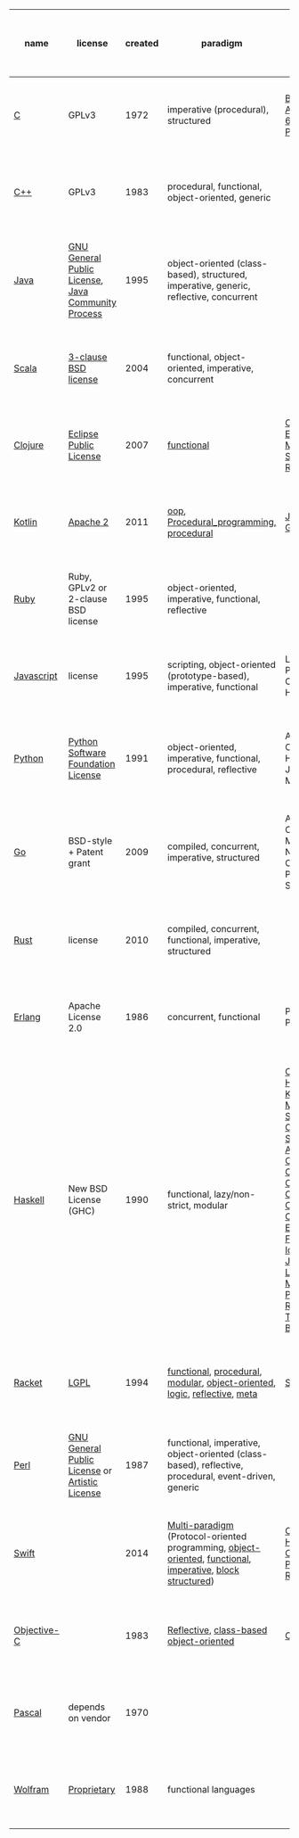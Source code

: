{| class="wikitable sortable"
|+ Sortable table
|-
! scope="col" | name
! scope="col" | license
! scope="col" | created
! scope="col" | paradigm
! scope="col" | influenced-by
! scope="col" | typing
! scope="col" | GC
! scope="col" | tail call
! scope="col" | pointers to functions
! scope="col" | encapsulation
! scope="col" | polymorphism
! scope="col" | inheritance
! scope="col" | traits
! scope="col" | currying
! scope="col" | lambdas
! scope="col" | functors
! scope="col" | monads
! scope="col" | future, promise, delay, deferred
! scope="col" | optional
! scope="col" | generics
! scope="col" | pattern matching
|-
| [[C_(programming_language)|C]]
| GPLv3
| 1972
| imperative (procedural), structured
| [[B (programming language)|B]] ([[BCPL]], [[CPL (programming language)|CPL]]), [[ALGOL 68]],[[Assembly language|Assembly]], [[PL/I]], [[FORTRAN]]
| [[Type system|Static]], [[Weak typing|weak]], [[manifest typing|manifest]], [[Nominal type system|nominal]]
| no
| no
| ptf
| encapsulation
| polymorphism
| inheritance
| traits
| [http://asg.unige.ch/site/papers/Dami91a.pdf implementable]
| lambda
| functors
| monads
| future, promise, delay, and deferred
| optional
| generics
| pattern matching
|-
| [[C%2B%2B|C++]]
| GPLv3
| 1983
| procedural, functional, object-oriented, generic
|
|
| [[Resource Acquisition Is Initialization|no]]
| maybe
| ptf
| [http://www.cs.mun.ca/~donald/bsc/node13.html yes]
| yes
| yes
| traits
| [http://asg.unige.ch/site/papers/Dami91a.pdf implementable]
| lambda
| functors
| monads
| future, promise, delay, and deferred
| optional
| generics
| pattern matching
|-
| [[Java_(programming_language)|Java]]
| [[GNU General Public License]], [[Java Community Process]]
| 1995
| object-oriented (class-based), structured, imperative, generic, reflective, concurrent
|
|
| yes
| no
| via interface?
| [http://www.tutorialspoint.com/java/java_encapsulation.htm yes]
| [http://www.tutorialspoint.com/java/java_polymorphism.htm yes]
| [https://examples.javacodegeeks.com/java-basics/java-inheritance-example/ yes]
| traits
| [http://stackoverflow.com/questions/6134278/does-java-support-currying yes in Java 8]
| lambda
| functors
| monads
| future, promise, delay, and deferred
| optional
| generics
| pattern matching
|-
| [[Scala_(programming_language)|Scala]]
| [https://en.wikipedia.org/wiki/BSD_licenses#3-clause_license_.28.22Revised_BSD_License.22.2C_.22New_BSD_License.22.2C_or_.22Modified_BSD_License.22.29 3-clause BSD license]
| 2004
| functional, object-oriented, imperative, concurrent
|
|
| yes
| no
| ptf
| yes
| polymorphism
| inheritance
| traits
| currying
| lambda
| functors
| monads
| future, promise, delay, and deferred
| optional
| generics
| pattern matching
|-
| [[Clojure|Clojure]]
| [[Eclipse Public License]]
| 2007
| [[functional programming|functional]]
| [[Common Lisp]], [[Erlang (programming language)|Erlang]], [[Haskell (programming language)|Haskell]], [[ML (programming language)|ML]], [[Prolog]], [[Scheme (programming language)|Scheme]], [[Java (programming language)|Java]], [[Ruby (programming language)|Ruby]]
| [[dynamic typing|dynamic]], [[strong typing|strong]]
| yes
| [http://clojure.org/about/functional_programming#_recursive_looping no]
| ptf
| encapsulation
| polymorphism
| inheritance
| traits
| currying
| lambda
| functors
| monads
| future, promise, delay, and deferred
| optional
| generics
| pattern matching
|-
| [[Kotlin (programming language)|Kotlin]]
| [[Apache license|Apache 2]]
| 2011
| [[Object-oriented_programming|oop]], [[Procedural_programming, procedural]]
| [[Java (programming language)|Java]], [[Scala (programming language)|Scala]], [[Groovy (programming language)|Groovy]], [[C Sharp (programming language)|C#]], [[Gosu (programming language)|Gosu]]
| [[Type system#Static type-checking|static]]
| yes
| [http://clojure.org/about/functional_programming#_recursive_looping no]
| ptf
| encapsulation
| polymorphism
| inheritance
| traits
| currying
| lambda
| functors
| monads
| future, promise, delay, and deferred
| optional
| generics
| pattern matching
|-
| [[Ruby_(programming_language)|Ruby]]
| Ruby, GPLv2 or 2-clause BSD license
| 1995
| object-oriented, imperative, functional, reflective
|
|
| [http://www.rubyinside.com/how-ruby-manages-memory-and-garbage-collection-3006.html yes]
| no
| ptf
| encapsulation
| polymorphism
| inheritance
| traits
| currying
| lambda
| functors
| monads
| future, promise, delay, and deferred
| optional
| generics
| pattern matching
|-
| [[JavaScript|Javascript]]
| license
| 1995
| scripting, object-oriented (prototype-based), imperative, functional
| Lua, Scheme, Perl, Self, Java, C, Python, AWK, HyperTalk
| dynamic, duck
| [https://developer.mozilla.org/en-US/docs/Web/JavaScript/Memory_Management yes]
| no (maybe in ES6)
| ptf
| encapsulation
| polymorphism
| inheritance
| traits
| currying
| lambda
| functors
| monads
| future, promise, delay, and deferred
| optional
| generics
| pattern matching
|-
| [[Python_(programming_language)|Python]]
| [https://en.wikipedia.org/wiki/Python_Software_Foundation_License Python Software Foundation License]
| 1991
| object-oriented, imperative, functional, procedural, reflective
| ABC, ALGOL 68, C, C++, Dylan, Haskell, Icon, Java, Lisp, Modula‑3, Perl
| duck, dynamic, strong, gradual (as of Python 3.5)
| yes
| no
| ptf
| encapsulation
| polymorphism
| inheritance
| traits
| currying
| lambda
| functors
| monads
| future, promise, delay, and deferred
| optional
| generics
| pattern matching
|-
| [[Go_(programming_language)|Go]]
| BSD-style + Patent grant
| 2009
| compiled, concurrent, imperative, structured
| Alef, APL, BCPL, C, CSP, Limbo, Modula, Newsqueak, Oberon, occam, Pascal, Python, Smalltalk
| strong, static, inferred, structural
| yes
| [https://groups.google.com/forum/#!msg/golang-nuts/nOS2FEiIAaM/miAg83qEn-AJ no]
| [http://stackoverflow.com/questions/3601796/can-we-have-function-pointers-in-google-go yes]
| encapsulation
| polymorphism
| inheritance
| traits
| currying
| lambda
| functors
| monads
| future, promise, delay, and deferred
| optional
| generics
| pattern matching
|-
| [[Rust_(programming_language)|Rust]]
| license
| 2010
| compiled, concurrent, functional, imperative, structured
|
|
| [https://doc.rust-lang.org/std/sync/struct.Arc.html no]
| [https://mail.mozilla.org/pipermail/rust-dev/2013-April/003557.html no]
| ptf
| encapsulation
| polymorphism
| inheritance
| traits
| currying
| lambda
| functors
| monads
| future, promise, delay, and deferred
| optional
| generics
| pattern matching
|-
| [[Erlang_(programming_language)|Erlang]]
| Apache License 2.0
| 1986
| concurrent, functional
| Prolog, Smalltalk, PLEX
| dynamic, strong
| yes
| yes
| ptf
| encapsulation
| polymorphism
| inheritance
| traits
| currying
| lambda
| functors
| monads
| future, promise, delay, and deferred
| optional
| generics
| pattern matching
|-
| [[Haskell_(programming_language)|Haskell]]
| New BSD License (GHC)
| 1990
| functional, lazy/non-strict, modular
| [[Clean (programming language)|Clean]], [[FP (programming language)|FP]], [[Gofer (programming language)|Gofer]], [[Hope (programming language)|Hope]], [[Id (programming language)|Id]], [[ISWIM]], [[Kent Recursive Calculator|KRC]], [[Lisp (programming language)|Lisp]], [[Miranda (programming language)|Miranda]], [[ML (programming language)|ML]] and [[Standard ML]], [[Orwell (programming language)|Orwell]], [[SASL (programming language)|SASL]], [[Scheme (programming language)|Scheme]], [[SISAL]], [[Agda (theorem prover)|Agda]], [[Bluespec, Inc.|Bluespec]],{{sfn|Hudak|Hughes|Peyton Jones|Wadler|2007|p=12-38,43}} [[C++11]]/[[Concepts (C++)|Concepts]], [[C Sharp (programming language)|C#]]/[[Language Integrated Query|LINQ]], [[CAL (Quark Framework)|CAL]],{{Citation needed|date=February 2012}} [[Cayenne (programming language)|Cayenne]],{{sfn|Hudak|Hughes|Peyton Jones|Wadler|2007|pp=12-45–46}} [[Clean (programming language)|Clean]], [[Clojure]], [[CoffeeScript]], [[Curry (programming language)|Curry]], [[Elm (programming language)|Elm]], [[Epigram (programming language)|Epigram]], [[Escher (programming language)|Escher]], [[F Sharp (programming language)|F#]], [[Frege (programming language)|Frege]], [[Hack (programming language)|Hack]], [[Idris (programming language)|Idris]], [[Isabelle theorem prover|Isabelle]], [[Java (programming language)|Java]]/[[Generics in Java|Generics]], [[LiveScript]], [[Mercury (programming language)|Mercury]], [[Ωmega interpreter|Omega]], [[Perl 6]], [[Python (programming language)|Python]], [[Rust (programming language)|Rust]], [[Scala (programming language)|Scala]], [[Swift (Apple programming language)|Swift]], [[Timber (programming language)|Timber]], [[Visual Basic .NET|Visual Basic 9.0]]
| [[static typing|static]], [[strong typing|strong]], [[type inference|inferred]]
| [https://wiki.haskell.org/GHC/Memory_Management yes]
| [https://wiki.haskell.org/Tail_recursion yes]
| ptf
| encapsulation
| polymorphism
| inheritance
| traits
| currying
| lambda
| functors
| monads
| future, promise, delay, and deferred
| optional
| generics
| pattern matching
|-
| [[Racket_(programming_language)|Racket]]
| [[GNU Lesser General Public License|LGPL]]
| 1994
| [[functional programming|functional]], [[procedural programming|procedural]], [[modular programming|modular]], [[object-oriented programming|object-oriented]], [[logic programming|logic]], [[reflection (computer science)|reflective]], [[metaprogramming|meta]]
| [[Scheme (programming language)|Scheme]], [[Eiffel (programming language)|Eiffel]]
| [[dynamic typing|Dynamic]], [[strong typing|strong]], [[static typing|static]]
| yes
| yes
| ptf
| encapsulation
| polymorphism
| inheritance
| traits
| currying
| lambda
| functors
| monads
| future, promise, delay, and deferred
| optional
| generics
| pattern matching
|-
| [[Perl_6|Perl]]
| [[GNU General Public License]] or [[Artistic License]]
| 1987
| functional, imperative, object-oriented (class-based), reflective, procedural, event-driven, generic
|
| [[dynamic typing|dynamic]], [[static typing|static]], [[gradual typing|gradual]]
| yes
| no
| ptf
| encapsulation
| polymorphism
| inheritance
| traits
| currying
| lambda
| functors
| monads
| future, promise, delay, and deferred
| optional
| generics
| pattern matching
|-
| [[Swift_(programming_language)|Swift]]
|
| 2014
| [[Multi-paradigm programming language|Multi-paradigm]] (Protocol-oriented programming, [[Object-oriented programming|object-oriented]], [[Functional programming|functional]], [[Imperative programming|imperative]], [[Block (programming)|block structured]])
| [[C Sharp (programming language)|C#]], [[CLU (programming language)|CLU]], [[D (programming language)|D]], [[Haskell (programming language)|Haskell]], [[Objective-C]], [[Python (programming language)|Python]], [[Rust (programming language)|Rust]], [[Ruby (programming language)|Ruby]]
| [[Type system#Static type-checking|Static]], [[strong typing|strong]], [[type inference|inferred]]
| [https://www.natashatherobot.com/functional-swift-tail-recursion/ no]
| [https://developer.apple.com/library/ios/documentation/Swift/Conceptual/Swift_Programming_Language/AutomaticReferenceCounting.html no]
| ptf
| encapsulation
| polymorphism
| inheritance
| traits
| [http://asg.unige.ch/site/papers/Dami91a.pdf implementable]
| lambda
| functors
| monads
| future, promise, delay, and deferred
| optional
| generics
| pattern matching
|-
| [[Objective-C|Objective-C]]
|
| 1983
| [[reflection (computer science)|Reflective]], [[class-based programming|class-based]] [[object-oriented programming|object-oriented]]
| [[C (programming language)|C]], [[Smalltalk]]
| [[Static typing|static]], [[Dynamic typing|dynamic]], [[Weak typing|weak]]
| no
| no
| ptf
| encapsulation
| polymorphism
| inheritance
| traits
| currying
| lambda
| functors
| monads
| future, promise, delay, and deferred
| optional
| generics
| pattern matching
|-
| [[Pascal_(programming_language)|Pascal]]
| depends on vendor
| 1970
| {{hlist |[[Imperative programming|Imperative]] |[[Structured programming|Structured]]}}
|
| {{hlist |[[Static typing|Static]] |[[Strong and weak typing|Strong]] |[[type system#Safely and unsafely typed systems|Safe]]}}
| [http://stackoverflow.com/questions/5900583/garbage-collection-in-sml-java-c-pascal no]
| [http://stackoverflow.com/questions/27596248/why-languages-such-as-c-pascal-cannot-implement-tail-recursion no]
| ptf
| encapsulation
| polymorphism
| inheritance
| traits
| currying
| lambda
| functors
| monads
| future, promise, delay, and deferred
| optional
| generics
| pattern matching
|-
| [[Wolfram_Language|Wolfram]]
| [[Proprietary license|Proprietary]]
| 1988
| functional languages
|
| term-rewriting, functional, procedural, array
| no maybe
| no maybe
| ptf
| encapsulation
| polymorphism
| inheritance
| traits
| currying
| lambda
| functors
| monads
| future, promise, delay, and deferred
| optional
| generics
| pattern matching
|}
